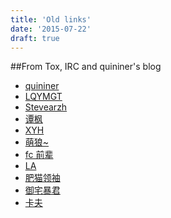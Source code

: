 ```yaml
---
title: 'Old links'
date: '2015-07-22'
draft: true
---
```


##From Tox, IRC and quininer's blog
* [quininer](https://quininer.github.io)
* [LQYMGT](https://lqymgt.github.io)
* [Stevearzh](http://stevearzh.me)
* [谭枫](http://kevinsfork.info/)
* [XYH](http://xieyuheng.github.io)
* [萌狼~](https://yoitsu.moe)
* [fc 前辈](https://farseerfc.me/)
* [LA](http://lastavenger.github.io/)
* [肥猫领袖](http://blog.felixc.at/)
* [御宅暴君](http://www.acgtyrant.com/)
* [卡夫](http://frantic1048.com)
